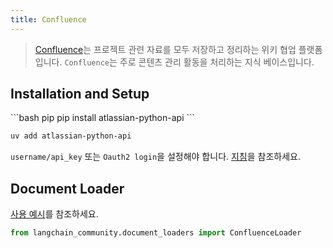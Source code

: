 ```yaml
---
title: Confluence
---
```


>[Confluence](https://www.atlassian.com/software/confluence)는 프로젝트 관련 자료를 모두 저장하고 정리하는 위키 협업 플랫폼입니다. `Confluence`는 주로 콘텐츠 관리 활동을 처리하는 지식 베이스입니다.


## Installation and Setup

<CodeGroup>
```bash pip
pip install atlassian-python-api
```

```bash uv
uv add atlassian-python-api
```
</CodeGroup>

`username/api_key` 또는 `Oauth2 login`을 설정해야 합니다.
[지침](https://support.atlassian.com/atlassian-account/docs/manage-api-tokens-for-your-atlassian-account/)을 참조하세요.


## Document Loader

[사용 예시](/oss/integrations/document_loaders/confluence)를 참조하세요.

```python
from langchain_community.document_loaders import ConfluenceLoader
```